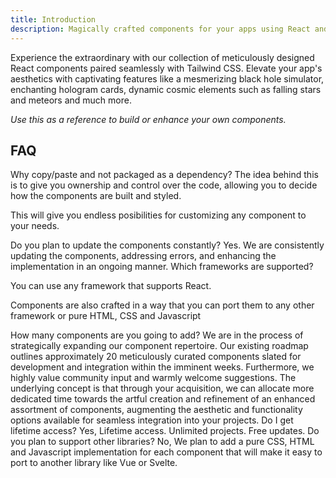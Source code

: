 ```yaml
---
title: Introduction
description: Magically crafted components for your apps using React and Tailwind CSS.
---
```


Experience the extraordinary with our collection of meticulously designed React components paired seamlessly with Tailwind CSS. Elevate your app's aesthetics with captivating features like a mesmerizing black hole simulator, enchanting hologram cards, dynamic cosmic elements such as falling stars and meteors and much more.

_Use this as a reference to build or enhance your own components._

## FAQ

<Accordion type="multiple" collapsible>

<AccordionItem value="faq-1">
	<AccordionTrigger>
		Why copy/paste and not packaged as a dependency?
	</AccordionTrigger>
	<AccordionContent>
The idea behind this is to give you ownership and control over the code, allowing you to decide how the components are built and styled.

This will give you endless posibilities for customizing any component to your needs.

</AccordionContent>
</AccordionItem>

<AccordionItem value="faq-2">
  <AccordionTrigger>
    Do you plan to update the components constantly?
  </AccordionTrigger>
  <AccordionContent>
    Yes. We are consistently updating the components, addressing errors, and
    enhancing the implementation in an ongoing manner.
  </AccordionContent>
</AccordionItem>

<AccordionItem value="faq-3">
<AccordionTrigger>
Which frameworks are supported?
</AccordionTrigger>
<AccordionContent>

You can use any framework that supports React.

Components are also crafted in a way that you can port them to any other framework or pure HTML, CSS and Javascript

</AccordionContent>
</AccordionItem>

<AccordionItem value="faq-4">
	<AccordionTrigger>
	How many components are you going to add?
	</AccordionTrigger>
	<AccordionContent>
We are in the process of strategically expanding our component repertoire. Our existing roadmap outlines approximately 20 meticulously curated components slated for development and integration within the imminent weeks. Furthermore, we highly value community input and warmly welcome suggestions. The underlying concept is that through your acquisition, we can allocate more dedicated time towards the artful creation and refinement of an enhanced assortment of components, augmenting the aesthetic and functionality options available for seamless integration into your projects.
    </AccordionContent>

</AccordionItem>
<AccordionItem value="faq-5">
	<AccordionTrigger>
	Do I get lifetime access?
	</AccordionTrigger>
	<AccordionContent>
Yes, Lifetime access. Unlimited projects. Free updates.
    </AccordionContent>
</AccordionItem>
<AccordionItem value="faq-5">
	<AccordionTrigger>
	Do you plan to support other libraries?
	</AccordionTrigger>
	<AccordionContent>
No, We plan to add a pure CSS, HTML and Javascript implementation for each component that will make it easy to port to another library like Vue or Svelte.
    </AccordionContent>
</AccordionItem>

</Accordion>
